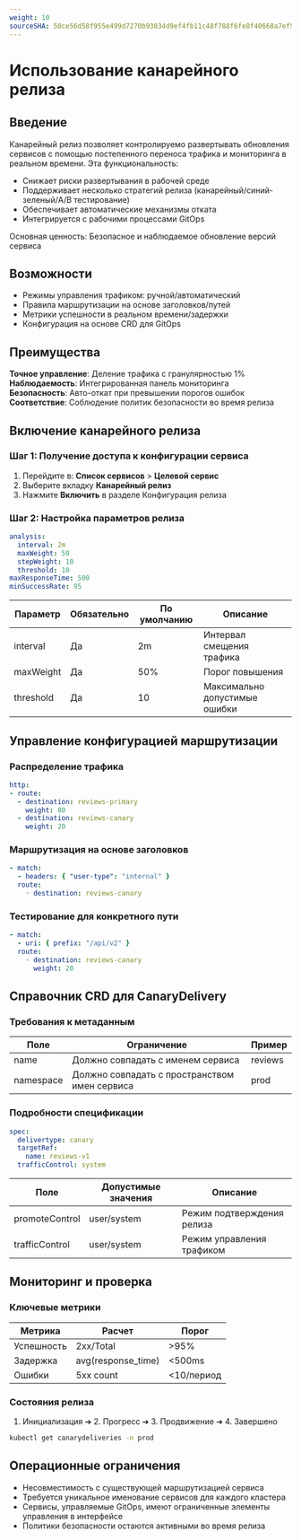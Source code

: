 ```yaml
---
weight: 10
sourceSHA: 50ce56d58f955e499d7270b93034d9ef4fb11c48f788f6fe8f40668a7ef5fa59
---
```


# Использование канарейного релиза

## Введение

Канарейный релиз позволяет контролируемо развертывать обновления сервисов с помощью постепенного переноса трафика и мониторинга в реальном времени. Эта функциональность:

- Снижает риски развертывания в рабочей среде
- Поддерживает несколько стратегий релиза (канарейный/синий-зеленый/A/B тестирование)
- Обеспечивает автоматические механизмы отката
- Интегрируется с рабочими процессами GitOps

Основная ценность: Безопасное и наблюдаемое обновление версий сервиса

## Возможности

- Режимы управления трафиком: ручной/автоматический
- Правила маршрутизации на основе заголовков/путей
- Метрики успешности в реальном времени/задержки
- Конфигурация на основе CRD для GitOps

## Преимущества

**Точное управление**: Деление трафика с гранулярностью 1%  
**Наблюдаемость**: Интегрированная панель мониторинга  
**Безопасность**: Авто-откат при превышении порогов ошибок  
**Соответствие**: Соблюдение политик безопасности во время релиза  

## Включение канарейного релиза

### Шаг 1: Получение доступа к конфигурации сервиса

1. Перейдите в: **Список сервисов** > **Целевой сервис**
2. Выберите вкладку **Канарейный релиз**
3. Нажмите **Включить** в разделе Конфигурация релиза

### Шаг 2: Настройка параметров релиза

```yaml
analysis:
  interval: 2m
  maxWeight: 50
  stepWeight: 10
  threshold: 10
maxResponseTime: 500
minSuccessRate: 95
```

| Параметр   | Обязательно | По умолчанию | Описание                  |
|------------|-------------|--------------|---------------------------|
| interval   | Да          | 2m           | Интервал смещения трафика |
| maxWeight  | Да          | 50%          | Порог повышения           |
| threshold  | Да          | 10           | Максимально допустимые ошибки |

## Управление конфигурацией маршрутизации

### Распределение трафика

```yaml
http:
- route:
  - destination: reviews-primary
    weight: 80
  - destination: reviews-canary
    weight: 20
```

### Маршрутизация на основе заголовков

```yaml
- match:
  - headers: { "user-type": "internal" }
  route:
    ◦ destination: reviews-canary
```

### Тестирование для конкретного пути

```yaml
- match:
  - uri: { prefix: "/api/v2" }
  route:
    ◦ destination: reviews-canary
      weight: 20
```

## Справочник CRD для CanaryDelivery

### Требования к метаданным

| Поле       | Ограничение                | Пример   |
|------------|----------------------------|----------|
| name       | Должно совпадать с именем сервиса | reviews  |
| namespace  | Должно совпадать с пространством имен сервиса | prod |

### Подробности спецификации

```yaml
spec:
  delivertype: canary
  targetRef:
    name: reviews-v1
  trafficControl: system
```

| Поле           | Допустимые значения | Описание                  |
|----------------|---------------------|---------------------------|
| promoteControl  | user/system         | Режим подтверждения релиза |
| trafficControl  | user/system         | Режим управления трафиком  |

## Мониторинг и проверка

### Ключевые метрики

| Метрика       | Расчет                | Порог       |
|---------------|-----------------------|-------------|
| Успешность    | 2xx/Total             | >95%        |
| Задержка      | avg(response\_time)   | \<500ms     |
| Ошибки        | 5xx count             | \<10/период |

### Состояния релиза

1. Инициализация ➔ 2. Прогресс ➔ 3. Продвижение ➔ 4. Завершено

```bash
kubectl get canarydeliveries -n prod
```

## Операционные ограничения

- Несовместимость с существующей маршрутизацией сервиса
- Требуется уникальное именование сервисов для каждого кластера
- Сервисы, управляемые GitOps, имеют ограниченные элементы управления в интерфейсе
- Политики безопасности остаются активными во время релиза
